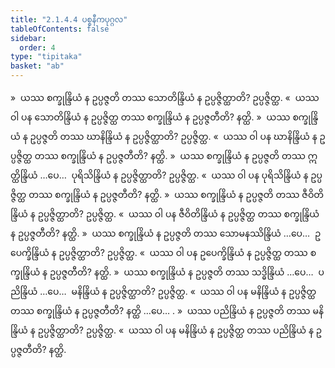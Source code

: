 ```yaml
---
title: "2.1.4.4 ပစ္စနီကပုဂ္ဂလ"
tableOfContents: false
sidebar:
  order: 4
type: "tipitaka"
basket: "ab"
---
```



<DynamicBreadcrumb />

<Division number="354">

<Paragraph number="3106">
»  ယဿ စက္ခုန္ဒြိယံ န ဥပ္ပဇ္ဇတိ တဿ သောတိန္ဒြိယံ န ဥပ္ပဇ္ဇိတ္ထာတိ? ဥပ္ပဇ္ဇိတ္ထ.
</Paragraph>

<Paragraph number="3107">
«  ယဿ ဝါ ပန သောတိန္ဒြိယံ န ဥပ္ပဇ္ဇိတ္ထ တဿ စက္ခုန္ဒြိယံ န ဥပ္ပဇ္ဇတီတိ? နတ္ထိ.
</Paragraph>

<Paragraph number="3108">
»  ယဿ စက္ခုန္ဒြိယံ န ဥပ္ပဇ္ဇတိ တဿ ဃာနိန္ဒြိယံ န ဥပ္ပဇ္ဇိတ္ထာတိ? ဥပ္ပဇ္ဇိတ္ထ.
</Paragraph>

<Paragraph number="3109">
«  ယဿ ဝါ ပန ဃာနိန္ဒြိယံ န ဥပ္ပဇ္ဇိတ္ထ တဿ စက္ခုန္ဒြိယံ န ဥပ္ပဇ္ဇတီတိ? နတ္ထိ.
</Paragraph>

<Paragraph number="3110">
»  ယဿ စက္ခုန္ဒြိယံ န ဥပ္ပဇ္ဇတိ တဿ ဣတ္ထိန္ဒြိယံ …ပေ…  ပုရိသိန္ဒြိယံ န ဥပ္ပဇ္ဇိတ္ထာတိ? ဥပ္ပဇ္ဇိတ္ထ.
</Paragraph>

<Paragraph number="3111">
«  ယဿ ဝါ ပန ပုရိသိန္ဒြိယံ န ဥပ္ပဇ္ဇိတ္ထ တဿ စက္ခုန္ဒြိယံ န ဥပ္ပဇ္ဇတီတိ? နတ္ထိ.
</Paragraph>

<Paragraph number="3112">
»  ယဿ စက္ခုန္ဒြိယံ န ဥပ္ပဇ္ဇတိ တဿ ဇီဝိတိန္ဒြိယံ န ဥပ္ပဇ္ဇိတ္ထာတိ? ဥပ္ပဇ္ဇိတ္ထ.
</Paragraph>

<Paragraph number="3113">
«  ယဿ ဝါ ပန ဇီဝိတိန္ဒြိယံ န ဥပ္ပဇ္ဇိတ္ထ တဿ စက္ခုန္ဒြိယံ န ဥပ္ပဇ္ဇတီတိ? နတ္ထိ.
</Paragraph>

<Paragraph number="3114">
»  ယဿ စက္ခုန္ဒြိယံ န ဥပ္ပဇ္ဇတိ တဿ သောမနဿိန္ဒြိယံ …ပေ…  ဥပေက္ခိန္ဒြိယံ န ဥပ္ပဇ္ဇိတ္ထာတိ? ဥပ္ပဇ္ဇိတ္ထ.
</Paragraph>

<Paragraph number="3115">
«  ယဿ ဝါ ပန ဥပေက္ခိန္ဒြိယံ န ဥပ္ပဇ္ဇိတ္ထ တဿ စက္ခုန္ဒြိယံ န ဥပ္ပဇ္ဇတီတိ? နတ္ထိ.
</Paragraph>

<Paragraph number="3116">
»  ယဿ စက္ခုန္ဒြိယံ န ဥပ္ပဇ္ဇတိ တဿ သဒ္ဓိန္ဒြိယံ …ပေ…  ပညိန္ဒြိယံ …ပေ…  မနိန္ဒြိယံ န ဥပ္ပဇ္ဇိတ္ထာတိ? ဥပ္ပဇ္ဇိတ္ထ.
</Paragraph>

<Paragraph number="3117">
«  ယဿ ဝါ ပန မနိန္ဒြိယံ န ဥပ္ပဇ္ဇိတ္ထ တဿ စက္ခုန္ဒြိယံ န ဥပ္ပဇ္ဇတီတိ? နတ္ထိ …ပေ… .
</Paragraph>

</Division>
<Division number="355">

<Paragraph number="3118">
»  ယဿ ပညိန္ဒြိယံ န ဥပ္ပဇ္ဇတိ တဿ မနိန္ဒြိယံ န ဥပ္ပဇ္ဇိတ္ထာတိ? ဥပ္ပဇ္ဇိတ္ထ.
</Paragraph>

<Paragraph number="3119">
«  ယဿ ဝါ ပန မနိန္ဒြိယံ န ဥပ္ပဇ္ဇိတ္ထ တဿ ပညိန္ဒြိယံ န ဥပ္ပဇ္ဇတီတိ? နတ္ထိ.
</Paragraph>
</Division>